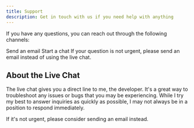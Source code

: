 ```yaml
---
title: Support
description: Get in touch with us if you need help with anything
---
```


If you have any questions, you can reach out through the following
channels:

<CardGroup cols={2}>
  <Card
    title="Email (recommended)"
    icon="envelope"
    href="mailto:support@rallly.co"
  >
    Send an email
  </Card>
  <Card
    title="Live Chat"
    icon="comments"
    href="https://go.crisp.chat/chat/embed/?website%5Fid=19d601db-af05-4f24-8342-8dd4449aedb8"
  >
    Start a chat
  </Card>
</CardGroup>

<Note>
  If your question is not urgent, please send an email instead of using the live
  chat.
</Note>

## About the Live Chat

The live chat gives you a direct line to me, the developer. It's a great way to troubleshoot any
issues or bugs that you may be experiencing. While I try my best to answer inquiries as quickly as
possible, I may not always be in a position to respond immediately.

If it's not urgent, please consider sending an email instead.
